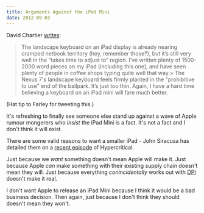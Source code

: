```yaml
---
title: Arguments Against the iPad Mini
date: 2012-09-03
---
```



David Chartier [writes](http://davidchartier.com/nexus-7-thoughts-mid-sized-tablets):

> The landscape keyboard on an iPad display is already nearing cramped netbook territory (hey, remember those?), but it’s still very well in the “takes time to adjust to” region. I’ve written plenty of 1500-2000 word pieces on my iPad (including this one), and have seen plenty of people in coffee shops typing quite well that way.> The Nexus 7's landscape keyboard feels firmly planted in the "prohibitive to use" end of the ballpark. It’s just too thin. Again, I have a hard time believing a keyboard on an iPad mini will fare much better.

(Hat tip to Farley for tweeting this.)

It's refreshing to finally see someone else stand up against a wave of Apple rumour mongerers who _insist_ the iPad Mini is a fact. It's not a fact and I don't think it will exist.

There are some valid reasons to want a smaller iPad - John Siracusa has detailed them on a [recent episode](http://5by5.tv/hypercritical/83) of Hypercritical.

Just because we _want_ something doesn't mean Apple will make it. Just because Apple _can_ make something with their existing supply chain doesn't mean they will. Just because everything _conincidentally_ works out with [DPI](http://www.dailytech.com/article.aspx?newsid=25102) doesn't make it real.

I don't want Apple to release an iPad Mini because I think it would be a bad business decision. Then again, just because I don't think they should doesn't mean they won't.


  